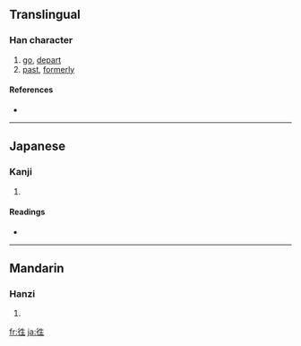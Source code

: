 {{see|往}}
==Translingual==

===Han character===
{{Han char|rn=60|rad=彳|as=05|sn=8|four=|canj=竹人竹手一 (HOHQM)}}

# [[go]], [[depart]]
# [[past]], [[formerly]]

====References====
* {{Han ref|kx=0365.411|dkj=10074|dj=0686.050|hdz=20816.060|uh=5F83|ud=24451}}

----

==Japanese==

===Kanji===
{{ja-kanji|grade=|rs=彳05}}

# {{defn|Japanese}}

====Readings====
* {{ja-readings|on=[[おう]] (ō)|kun=[[ゆく]] (yuku), [[いく]] (iku)}}

----

==Mandarin==

===Hanzi===
{{cmn-hanzi|pin=[[wǎng]] ([[wang3]])|wg=wang<sup>3</sup>}}

# {{defn|Mandarin}}

[[fr:徃]]
[[ja:徃]]